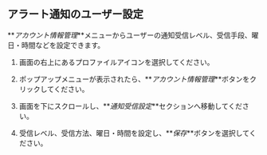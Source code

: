 ## アラート通知のユーザー設定

**_アカウント情報管理_**メニューからユーザーの通知受信レベル、受信手段、曜日・時間などを設定できます。 

1.  画面の右上にあるプロファイルアイコンを選択してください。

2.  ポップアップメニューが表示されたら、**_アカウント情報管理_**ボタンをクリックしてください。

3.  画面を下にスクロールし、**_通知受信設定_**セクションへ移動してください。

4.  受信レベル、受信方法、曜日・時間を設定し、**_保存_**ボタンを選択してください。
